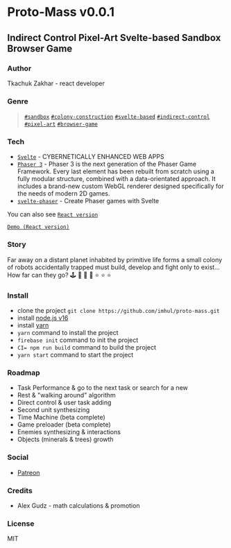 # Proto-Mass v0.0.1

## Indirect Control Pixel-Art Svelte-based Sandbox Browser Game

### Author

Tkachuk Zakhar - react developer

### Genre

> [`#sandbox`](https://en.wikipedia.org/wiki/Sandbox_game) [`#colony-construction`](https://en.wikipedia.org/wiki/City-building_game) [`#svelte-based`](https://svelte.dev/)
> [`#indirect-control`](https://game-studies.fandom.com/wiki/Indirect_Control) [`#pixel-art`](https://en.wikipedia.org/wiki/Pixel_art) [`#browser-game`](https://en.wikipedia.org/wiki/Browser_game)

### Tech

-   [`Svelte`](https://svelte.dev/) - CYBERNETICALLY ENHANCED WEB APPS
-   [`Phaser 3`](https://phaser.io/phaser3) - Phaser 3 is the next generation of the Phaser Game Framework. Every last element has been rebuilt from scratch using a fully modular structure, combined with a data-orientated approach. It includes a brand-new custom WebGL renderer designed specifically for the needs of modern 2D games.
-   [`svelte-phaser`](https://svelte-phaser.com/) - Create Phaser games with Svelte

You can also see [`React version`](https://github.com/imhul/proto-mass.git) 

[`Demo (React version)`](https://github.com/imhul/proto-mass.git) 

### Story

Far away on a distant planet inhabited by primitive life forms a small colony of robots accidentally trapped must build, develop and fight only to exist...
How far can they go? 🕹 🎲 🌌 🎰 ⭐ ⭐ ⭐

### Install

-   clone the project `git clone https://github.com/imhul/proto-mass.git`
-   install [node.js v16](https://nodejs.org/dist/latest-v16.x/)
-   install [yarn](https://yarnpkg.com/getting-started/install)
-   `yarn` command to install the project
-   `firebase init` command to init the project
-   `CI= npm run build` command to build the project
-   `yarn start` command to start the project

### Roadmap

-   Task Performance & go to the next task or search for a new
-   Rest & "walking around" algorithm
-   Direct control & user task adding
-   Second unit synthesizing
-   Time Machine (beta complete)
-   Game preloader (beta complete)
-   Enemies synthesizing & interactions
-   Objects (minerals & trees) growth

### Social

-   [Patreon](https://www.patreon.com/protomass?fan_landing=true)

### Credits

-   Alex Gudz - math calculations & promotion

### License

MIT

